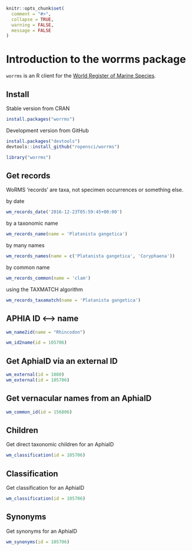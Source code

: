<!--
%\VignetteEngine{knitr::knitr}
%\VignetteIndexEntry{Introduction to the worrms package}
%\VignetteEncoding{UTF-8}
-->

```r
knitr::opts_chunk$set(
  comment = "#>",
  collapse = TRUE,
  warning = FALSE,
  message = FALSE
)
```

Introduction to the worrms package
==================================

`worrms` is an R client for the [World Register of Marine Species](http://www.marinespecies.org/).

## Install

Stable version from CRAN

```r
install.packages("worrms")
```

Development version from GitHub

```r
install.packages("devtools")
devtools::install_github("ropensci/worrms")
```

```r
library("worrms")
```

## Get records

WoRMS 'records' are taxa, not specimen occurrences or something else.

by date

```r
wm_records_date('2016-12-23T05:59:45+00:00')
```

by a taxonomic name

```r
wm_records_name(name = 'Platanista gangetica')
```

by many names

```r
wm_records_names(name = c('Platanista gangetica', 'Coryphaena'))
```

by common name

```r
wm_records_common(name = 'clam')
```

using the TAXMATCH algorithm

```r
wm_records_taxamatch(name = 'Platanista gangetica')
```

## APHIA ID <--> name

```r
wm_name2id(name = "Rhincodon")
```

```r
wm_id2name(id = 105706)
```

## Get AphiaID via an external ID

```r
wm_external(id = 1080)
wm_external(id = 105706)
```

## Get vernacular names from an AphiaID

```r
wm_common_id(id = 156806)
```

## Children

Get direct taxonomic children for an AphiaID

```r
wm_classification(id = 105706)
```

## Classification

Get classification for an AphiaID

```r
wm_classification(id = 105706)
```

## Synonyms

Get synonyms for an AphiaID

```r
wm_synonyms(id = 105706)
```


